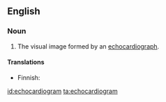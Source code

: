 ==English==

===Noun===
{{en-noun}}

# {{context|medicine|lang=en}} The visual image formed by an [[echocardiograph]].

====Translations====
{{trans-top|echocardiogram}}
* Finnish: {{t+|fi|kaiku}}
{{trans-mid}}
{{trans-bottom}}

[[id:echocardiogram]]
[[ta:echocardiogram]]